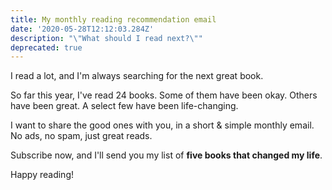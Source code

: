 ```yaml
---
title: My monthly reading recommendation email
date: '2020-05-28T12:12:03.284Z'
description: "\"What should I read next?\""
deprecated: true
---
```


I read a lot, and I'm always searching for the next great book.

So far this year, I've read 24 books. Some of them have been okay. Others have been great. A select few have been life-changing.

I want to share the good ones with you, in a short & simple monthly email. No ads, no spam, just great reads.

Subscribe now, and I'll send you my list of **five books that changed my life**.

<ReadingListSignUp />

Happy reading!